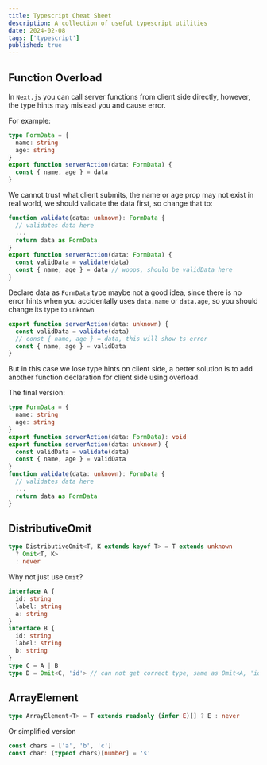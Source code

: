 ```yaml
---
title: Typescript Cheat Sheet
description: A collection of useful typescript utilities
date: 2024-02-08
tags: ['typescript']
published: true
---
```


## Function Overload

In `Next.js` you can call server functions from client side directly, however, the type hints may mislead you and cause error.

For example:

```ts
type FormData = {
  name: string
  age: string
}
export function serverAction(data: FormData) {
  const { name, age } = data
}
```

We cannot trust what client submits, the name or age prop may not exist in real world, we should validate the data first, so change that to:

```ts
function validate(data: unknown): FormData {
  // validates data here
  ...
  return data as FormData
}
export function serverAction(data: FormData) {
  const validData = validate(data)
  const { name, age } = data // woops, should be validData here
}
```

Declare data as `FormData` type maybe not a good idea, since there is no error hints when you accidentally uses `data.name` or `data.age`, so you should change its type to `unknown`

```ts /unknown/
export function serverAction(data: unknown) {
  const validData = validate(data)
  // const { name, age } = data, this will show ts error
  const { name, age } = validData
}
```

But in this case we lose type hints on client side, a better solution is to add another function declaration for client side using overload.

The final version:

```ts
type FormData = {
  name: string
  age: string
}
export function serverAction(data: FormData): void
export function serverAction(data: unknown) {
  const validData = validate(data)
  const { name, age } = validData
}
function validate(data: unknown): FormData {
  // validates data here
  ...
  return data as FormData
}
```

## DistributiveOmit

```ts
type DistributiveOmit<T, K extends keyof T> = T extends unknown
  ? Omit<T, K>
  : never
```

Why not just use `Omit`?

```ts
interface A {
  id: string
  label: string
  a: string
}
interface B {
  id: string
  label: string
  b: string
}
type C = A | B
type D = Omit<C, 'id'> // can not get correct type, same as Omit<A, 'id'>
```

## ArrayElement

```ts
type ArrayElement<T> = T extends readonly (infer E)[] ? E : never
```

Or simplified version

```ts
const chars = ['a', 'b', 'c']
const char: (typeof chars)[number] = 's'
```
